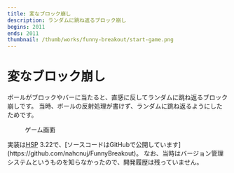```yaml
---
title: 変なブロック崩し
description: ランダムに跳ね返るブロック崩し
begins: 2011
ends: 2011
thumbnail: /thumb/works/funny-breakout/start-game.png
---
```


# 変なブロック崩し
ボールがブロックやバーに当たると、直感に反してランダムに跳ね返るブロック崩しです。
当時、ボールの反射処理が書けず、ランダムに跳ね返るようにしたためです。
<figure style="height:calc(8*var(--line-height-length))">
  <RemoteImage src="/thumb/works/funny-breakout/start-game.png" width="320" height="252" alt="「変なブロック崩し」を起動した時の画面です。左に初期盤面、右に現在の得点や残機数、制限時間などが表示されています。" />
  <figcaption>ゲーム画面</figcaption>
</figure>
実装は<abbr title="Hot Soup Processor">HSP</abbr> 3.22で、[ソースコードはGitHubで公開しています](https://github.com/nahcnuj/FunnyBreakout)。
なお、当時はバージョン管理システムというものを知らなかったので、開発履歴は残っていません。
